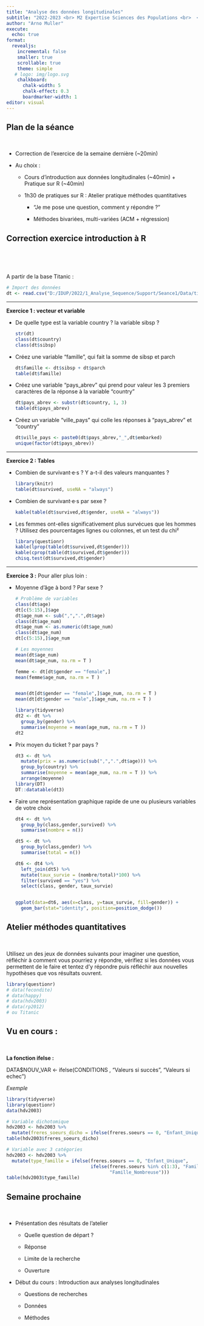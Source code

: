 ```yaml
---
title: "Analyse des données longitudinales"
subtitle: "2022-2023 <br> M2 Expertise Sciences des Populations <br>  <br> Séance 2"
author: "Arno Muller"
execute:
  echo: true
format:
  revealjs:
    incremental: false
    smaller: true
    scrollable: true
    theme: simple
   # logo: img/logo.svg
    chalkboard:
      chalk-width: 5
      chalk-effect: 0.3
      boardmarker-width: 1
editor: visual
---
```


## Plan de la séance

<br>

-   Correction de l'exercice de la semaine dernière (\~20min)

-   Au choix :

    -   Cours d'introduction aux données longitudinales (\~40min) + Pratique sur R (\~40min)

    -   1h30 de pratiques sur R : Atelier pratique méthodes quantitatives

        -   "Je me pose une question, comment y répondre ?"

        -   Méthodes bivariées, multi-variées (ACM + régression)

## Correction exercice introduction à R

<br>

<br>

A partir de la base Titanic :

```r
# Import des données
dt <- read.csv("D:/IDUP/2022/1_Analyse_Sequence/Support/Seance1/Data/titanic.csv", sep = ";")

```

------------------------------------------------------------------------

**Exercice 1 : vecteur et variable**

::: incremental
-   De quelle type est la variable country ? la variable sibsp ?

    ```r
    str(dt)
    class(dt$country)
    class(dt$sibsp)
    ```

<!-- -->

-   Créez une variable "famille", qui fait la somme de sibsp et parch

    ```r
    dt$famille <- dt$sibsp + dt$parch
    table(dt$famille)
    ```

<!-- -->

-   Créez une variable "pays_abrev" qui prend pour valeur les 3 premiers caractères de la réponse à la variable "country"

    ```r
    dt$pays_abrev <- substr(dt$country, 1, 3)
    table(dt$pays_abrev)
    ```

<!-- -->

-   Créez un variable "ville_pays" qui colle les réponses à "pays_abrev" et "country"

    ```r
    dt$ville_pays <- paste0(dt$pays_abrev,"_",dt$embarked)
    unique(factor(dt$pays_abrev))
    ```
:::

------------------------------------------------------------------------

**Exercice 2 : Tables**

::: incremental
-   Combien de survivant·e·s ? Y a-t-il des valeurs manquantes ?

    ```r
    library(knitr)
    table(dt$survived, useNA = "always")
    ```

-   Combien de survivant·e·s par sexe ?

    ```r
    kable(table(dt$survived,dt$gender, useNA = "always"))
    ```

-   Les femmes ont-elles significativement plus survécues que les hommes ? Utilisez des pourcentages lignes ou colonnes, et un test du chi²

    ```r
    library(questionr)
    kable(lprop(table(dt$survived,dt$gender)))
    kable(cprop(table(dt$survived,dt$gender)))  
    chisq.test(dt$survived,dt$gender)  
    ```
:::

------------------------------------------------------------------------

**Exercice 3 :** Pour aller plus loin :

::: incremental
-   Moyenne d'âge à bord ? Par sexe ?

    ```r
    # Problème de variables
    class(dt$age)
    dt[c(5:15),]$age
    dt$age_num <- sub(",",".",dt$age)
    class(dt$age_num)
    dt$age_num <- as.numeric(dt$age_num)
    class(dt$age_num)
    dt[c(5:15),]$age_num

    # Les moyennes
    mean(dt$age_num)
    mean(dt$age_num, na.rm = T )

    femme <- dt[dt$gender == "female",]
    mean(femme$age_num, na.rm = T )


    mean(dt[dt$gender == "female",]$age_num, na.rm = T )
    mean(dt[dt$gender == "male",]$age_num, na.rm = T )

    library(tidyverse)
    dt2 <- dt %>% 
      group_by(gender) %>%
      summarise(moyenne = mean(age_num, na.rm = T ))
    dt2


    ```

-   Prix moyen du ticket ? par pays ?

    ```r

    dt3 <- dt %>% 
      mutate(prix = as.numeric(sub(",",".",dt$age))) %>% 
      group_by(country) %>% 
      summarise(moyenne = mean(age_num, na.rm = T )) %>% 
      arrange(moyenne)
    library(DT)
    DT::datatable(dt3)
    ```

-   Faire une représentation graphique rapide de une ou plusieurs variables de votre choix

    ```r
    dt4 <- dt %>% 
      group_by(class,gender,survived) %>% 
      summarise(nombre = n())

    dt5 <- dt %>% 
      group_by(class,gender) %>% 
      summarise(total = n())

    dt6 <- dt4 %>% 
      left_join(dt5) %>% 
      mutate(taux_survie = (nombre/total)*100) %>% 
      filter(survived == "yes") %>% 
      select(class, gender, taux_survie)


    ggplot(data=dt6, aes(x=class, y=taux_survie, fill=gender)) +
      geom_bar(stat="identity", position=position_dodge())
    ```
:::

## Atelier méthodes quantitatives

<br>

Utilisez un des jeux de données suivants pour imaginer une question, réfléchir à comment vous pourriez y répondre, vérifiez si les données vous permettent de le faire et tentez d'y répondre puis réfléchir aux nouvelles hypothèses que vos résultats ouvrent.

```r
library(questionr)
# data(fecondite)
# data(happy)
# data(hdv2003)
# data(rp2012)
# ou Titanic
```

## Vu en cours :

<br>

**La fonction ifelse :**

DATA\$NOUV_VAR \<- ifelse(CONDITIONS , "Valeurs si succès", "Valeurs si echec")

*Exemple*

```r
library(tidyverse)
library(questionr)
data(hdv2003)

# Variable dichotomique
hdv2003 <- hdv2003 %>% 
  mutate(freres_soeurs_dicho = ifelse(freres.soeurs == 0, "Enfant_Unique","Freres.Ou.Soeurs"))
table(hdv2003$freres_soeurs_dicho)

# Variable avec 3 catégories
hdv2003 <- hdv2003 %>% 
  mutate(type_famille = ifelse(freres.soeurs == 0, "Enfant_Unique",
                               ifelse(freres.soeurs %in% c(1:3), "Famille_Tradi",
                                      "Famille_Nombreuse")))
table(hdv2003$type_famille)
```

## Semaine prochaine

<br>

-   Présentation des résultats de l'atelier

    -   Quelle question de départ ?

    -   Réponse

    -   Limite de la recherche

    -   Ouverture

-   Début du cours : Introduction aux analyses longitudinales

    -   Questions de recherches

    -   Données

    -   Méthodes

# 
